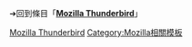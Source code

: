 {{LSR
|article=Mozilla Thunderbird
|latest release version=102.0
|latest release date={{Release date and age|2022|06|29}}
}}
<noinclude>
➔回到條目「'''[[Mozilla Thunderbird]]'''」
[[Category:最新稳定版模板|Mozilla Thunderbird]]
[[Category:Mozilla相關模板]]
</noinclude>